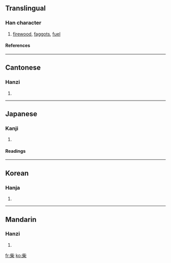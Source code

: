 {{see|茈}}

==Translingual==
===Han character===
{{Han char|rn=75|rad=木|as=05|sn=9|four=2190<sub>4</sub>|canj=卜心木 (YPD)}}
# [[firewood]], [[faggots]], [[fuel]]
====References====
{{Han ref|kx=0521.060|dkj=14664|dj=0909.040|hdz=21197.110|uh=67F4|ud=26612|bh=AEE3|bd=44771}}

----
==Cantonese==
===Hanzi===
{{yue-hanzi|jyut=|y=chaai4}}
# {{defn|Cantonese}}

----
==Japanese==
===Kanji===
{{ja-kanji|grade=|rs=木05}}
# {{defn|Japanese}} 
====Readings====
{{ja-readings|on=[[さい]] (sai), [[し]] (shi)|kun=[[しば]] (shiba)}}

----
==Korean==
===Hanja===
{{ko-hanja|hangeul=[[시]], [[채]]|eumhun=|rv=si, chae|mr=si, ch'ae|y=si, chya}}
# {{defn|Korean}}

----
==Mandarin==
===Hanzi===
{{cmn-hanzi|pin=[[chái]] (chai2)|wg=ch'ai<sup>2</sup>}}
# {{defn|Mandarin}}

[[fr:柴]]
[[ko:柴]]